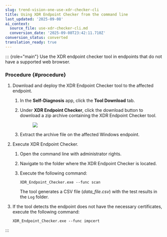 ```yaml
---
slug: trend-vision-one-use-xdr-checker-cli
title: Using XDR Endpoint Checker from the command line
last_updated: '2025-09-08'
ai_context:
  source_file: use-xdr-checker-cli.md
  conversion_date: '2025-09-08T23:42:11.710Z'
conversion_status: converted
translation_ready: true
---
```


::: {role="main"}
Use the XDR endpoint checker tool in endpoints that do not have a supported web browser.

### Procedure {#procedure}

1.  Download and deploy the XDR Endpoint Checker tool to the affected endpoint.

    1.  In the **Self-Diagnosis** app, click the **Tool Download** tab.

    2.  Under **XDR Endpoint Checker**, click the download button to download a zip archive containing the XDR Endpoint Checker tool.

        <figure>
        <img src="./images/download_xdr_check=71bbd2dc-afc5-4759-8cf4-8510fd612e0e.webp" />
        </figure>

    3.  Extract the archive file on the affected Windows endpoint.

2.  Execute XDR Endpoint Checker.

    1.  Open the command line with administrator rights.

    2.  Navigate to the folder where the XDR Endpoint Checker is located.

    3.  Execute the following command:

        ``` codeblock
        XDR_Endpoint_Checker.exe --func scan
        ```

        The tool generates a CSV file (*data_file.csv*) with the test results in the `Log` folder.

3.  If the tool detects the endpoint does not have the necessary certificates, execute the following command:

    ``` codeblock
    XDR_Endpoint_Checker.exe --func impcert
    ```
:::
